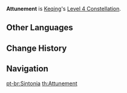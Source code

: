 {{Constellation Infobox
|image       = Constellation Attunement.png
|description = For 10s after Keqing triggers an {{Color|Electro-related Elemental Reaction}}, her ATK is increased by 25%.
|level       = 4
|character   = Keqing
|utility1    = ATK Increase
|utility2    = Elemental Reaction Dependent
}}
'''Attunement''' is [[Keqing]]'s [[Level 4 Constellation]].
<!--
==Gameplay Notes==
-->

==Other Languages==
{{Other Languages
|en      = Attunement
|zhs     = 调律
|zhs_rm  = Diào Lǜ
|zht     = 調律
|zht_rm  = Diào Lǜ
|zh_tl   = Attunement
|ja      = 調律
|ja_rm   = Chouritsu
|ja_tl   = Attunement
|ko      = 조율
|ko_rm   = Joyul
|ko_tl   = Attunement
|es      = Sintonización
|es_tl   = Tuning
|fr      = Syntonie
|fr_tl   = {{Wt|syntony|Syntony}}
|ru      = Настройка инструмента
|ru_tl   = Attunement
|th      = Attunement
|vi      = {{tt|Điều Luật|調律}}
|vi_tl   = Attunement
|de      = Abstimmung
|de_tl   = Tuning
|de_note = {{Lang|de=Abstimmung|mini=1}} could also mean "Referendum" or "Election"
|id      = Attunement
|pt      = Sintonia
|pt_tl   = Syntony
}}

==Change History==
{{Change History|1.0}}

==Navigation==
{{Talent Navbox|Keqing}}
[[pt-br:Sintonia]]
[[th:Attunement]]